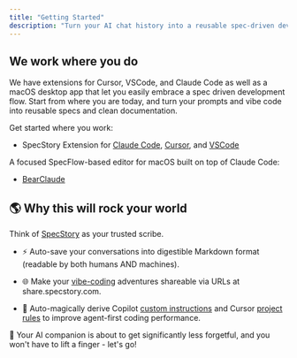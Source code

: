 ```yaml
---
title: "Getting Started"
description: "Turn your AI chat history into a reusable spec-driven development flow. Save, search, share, and remix with SpecStory."
---
```


## We work where you do

We have extensions for Cursor, VSCode, and Claude Code as well as a macOS desktop app that let you easily embrace a spec driven development flow. Start from where you are today, and turn your prompts and vibe code into reusable specs and clean documentation.

Get started where you work:
* SpecStory Extension for [Claude Code](/specstory/introduction#claude-code), [Cursor](/specstory/introduction#cursor), and [VSCode](/specstory/introduction#copilot)


A focused SpecFlow-based editor for macOS built on top of Claude Code:
* [BearClaude](/bearclaude/introduction)

## 🌎 Why this will rock your world

Think of [SpecStory](https://specstory.com) as your trusted scribe.

* ⚡ Auto-save your conversations into digestible Markdown format (readable by both humans AND machines).

* 🌐 Make your [vibe-coding](https://x.com/karpathy/status/1886192184808149383) adventures shareable via URLs at share.specstory.com.

* 🧪 Auto-magically derive Copilot [custom instructions](https://code.visualstudio.com/docs/copilot/copilot-customization) and Cursor [project rules](https://docs.cursor.com/context/rules-for-ai#project-rules-recommended) to improve agent-first coding performance.

🧠 Your AI companion is about to get significantly less forgetful, and you won't have to lift a finger - let's go!